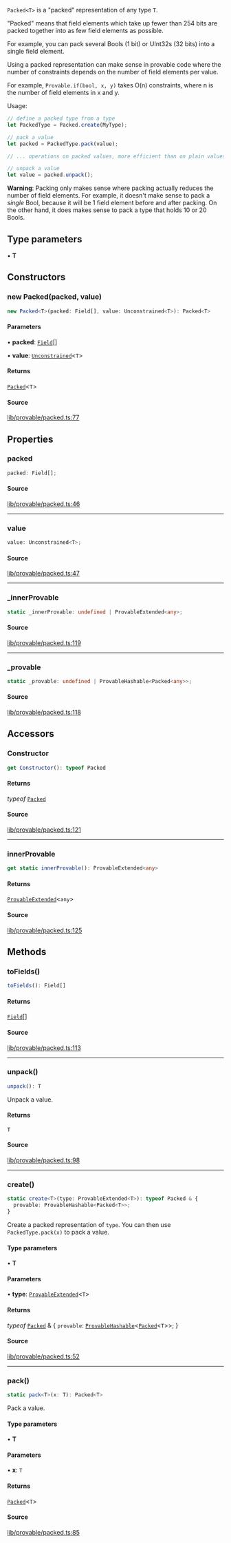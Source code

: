 `Packed<T>` is a "packed" representation of any type `T`.

"Packed" means that field elements which take up fewer than 254 bits are packed together into
as few field elements as possible.

For example, you can pack several Bools (1 bit) or UInt32s (32 bits) into a single field element.

Using a packed representation can make sense in provable code where the number of constraints
depends on the number of field elements per value.

For example, `Provable.if(bool, x, y)` takes O(n) constraints, where n is the number of field
elements in x and y.

Usage:

```ts
// define a packed type from a type
let PackedType = Packed.create(MyType);

// pack a value
let packed = PackedType.pack(value);

// ... operations on packed values, more efficient than on plain values ...

// unpack a value
let value = packed.unpack();
```

**Warning**: Packing only makes sense where packing actually reduces the number of field elements.
For example, it doesn't make sense to pack a _single_ Bool, because it will be 1 field element before
and after packing. On the other hand, it does makes sense to pack a type that holds 10 or 20 Bools.

## Type parameters

• **T**

## Constructors

### new Packed(packed, value)

```ts
new Packed<T>(packed: Field[], value: Unconstrained<T>): Packed<T>
```

#### Parameters

• **packed**: [`Field`](Field.mdx)[]

• **value**: [`Unconstrained`](Unconstrained.mdx)\<`T`\>

#### Returns

[`Packed`](Packed.mdx)\<`T`\>

#### Source

[lib/provable/packed.ts:77](https://github.com/o1-labs/o1js/blob/fd7bd4b02f4f7cc1057cd423261d70c22275763a/src/lib/provable/packed.ts#L77)

## Properties

### packed

```ts
packed: Field[];
```

#### Source

[lib/provable/packed.ts:46](https://github.com/o1-labs/o1js/blob/fd7bd4b02f4f7cc1057cd423261d70c22275763a/src/lib/provable/packed.ts#L46)

***

### value

```ts
value: Unconstrained<T>;
```

#### Source

[lib/provable/packed.ts:47](https://github.com/o1-labs/o1js/blob/fd7bd4b02f4f7cc1057cd423261d70c22275763a/src/lib/provable/packed.ts#L47)

***

### \_innerProvable

```ts
static _innerProvable: undefined | ProvableExtended<any>;
```

#### Source

[lib/provable/packed.ts:119](https://github.com/o1-labs/o1js/blob/fd7bd4b02f4f7cc1057cd423261d70c22275763a/src/lib/provable/packed.ts#L119)

***

### \_provable

```ts
static _provable: undefined | ProvableHashable<Packed<any>>;
```

#### Source

[lib/provable/packed.ts:118](https://github.com/o1-labs/o1js/blob/fd7bd4b02f4f7cc1057cd423261d70c22275763a/src/lib/provable/packed.ts#L118)

## Accessors

### Constructor

```ts
get Constructor(): typeof Packed
```

#### Returns

*typeof* [`Packed`](Packed.mdx)

#### Source

[lib/provable/packed.ts:121](https://github.com/o1-labs/o1js/blob/fd7bd4b02f4f7cc1057cd423261d70c22275763a/src/lib/provable/packed.ts#L121)

***

### innerProvable

```ts
get static innerProvable(): ProvableExtended<any>
```

#### Returns

[`ProvableExtended`](../type-aliases/ProvableExtended.mdx)\<`any`\>

#### Source

[lib/provable/packed.ts:125](https://github.com/o1-labs/o1js/blob/fd7bd4b02f4f7cc1057cd423261d70c22275763a/src/lib/provable/packed.ts#L125)

## Methods

### toFields()

```ts
toFields(): Field[]
```

#### Returns

[`Field`](Field.mdx)[]

#### Source

[lib/provable/packed.ts:113](https://github.com/o1-labs/o1js/blob/fd7bd4b02f4f7cc1057cd423261d70c22275763a/src/lib/provable/packed.ts#L113)

***

### unpack()

```ts
unpack(): T
```

Unpack a value.

#### Returns

`T`

#### Source

[lib/provable/packed.ts:98](https://github.com/o1-labs/o1js/blob/fd7bd4b02f4f7cc1057cd423261d70c22275763a/src/lib/provable/packed.ts#L98)

***

### create()

```ts
static create<T>(type: ProvableExtended<T>): typeof Packed & {
  provable: ProvableHashable<Packed<T>>;
}
```

Create a packed representation of `type`. You can then use `PackedType.pack(x)` to pack a value.

#### Type parameters

• **T**

#### Parameters

• **type**: [`ProvableExtended`](../type-aliases/ProvableExtended.mdx)\<`T`\>

#### Returns

*typeof* [`Packed`](Packed.mdx) & \{
  `provable`: [`ProvableHashable`](../type-aliases/ProvableHashable.mdx)\<[`Packed`](Packed.mdx)\<`T`\>\>;
  }

#### Source

[lib/provable/packed.ts:52](https://github.com/o1-labs/o1js/blob/fd7bd4b02f4f7cc1057cd423261d70c22275763a/src/lib/provable/packed.ts#L52)

***

### pack()

```ts
static pack<T>(x: T): Packed<T>
```

Pack a value.

#### Type parameters

• **T**

#### Parameters

• **x**: `T`

#### Returns

[`Packed`](Packed.mdx)\<`T`\>

#### Source

[lib/provable/packed.ts:85](https://github.com/o1-labs/o1js/blob/fd7bd4b02f4f7cc1057cd423261d70c22275763a/src/lib/provable/packed.ts#L85)
